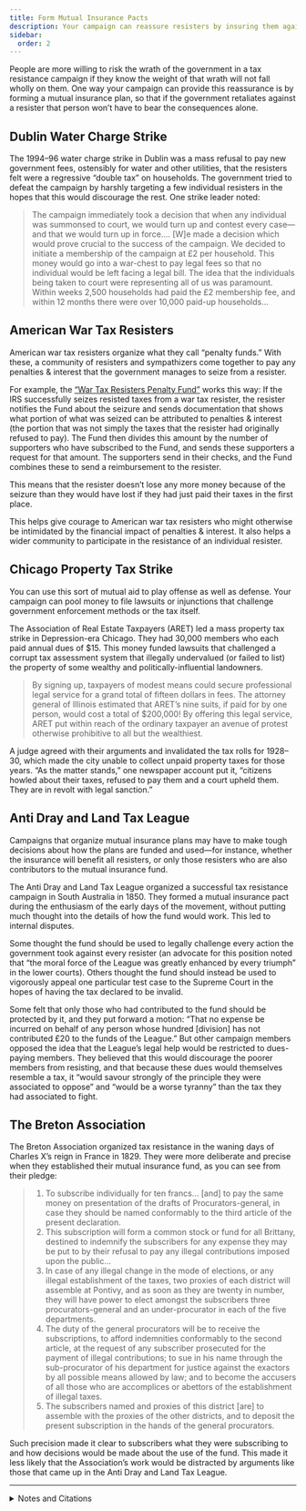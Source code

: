 ```yaml
---
title: Form Mutual Insurance Pacts
description: Your campaign can reassure resisters by insuring them against government reprisals.
sidebar:
  order: 2
---
```


People are more willing to risk the wrath of the government in a tax resistance campaign if they know the weight of that wrath will not fall wholly on them.
One way your campaign can provide this reassurance is by forming a mutual insurance plan, so that if the government retaliates against a resister that person won’t have to bear the consequences alone.

## <Badge text="Example" size="medium" /> Dublin Water Charge Strike

The 1994–96 water charge strike in Dublin was a mass refusal to pay new government fees, ostensibly for water and other utilities, that the resisters felt were a regressive “double tax” on households.
The government tried to defeat the campaign by harshly targeting a few individual resisters in the hopes that this would discourage the rest.
One strike leader noted:

> The campaign immediately took a decision that when any individual was summonsed to court, we would turn up and contest every case—and that we would turn up in force.…
> [W]e made a decision which would prove crucial to the success of the campaign.
> We decided to initiate a membership of the campaign at £2 per household.
> This money would go into a war-chest to pay legal fees so that no individual would be left facing a legal bill.
> The idea that the individuals being taken to court were representing all of us was paramount.
> Within weeks 2,500 households had paid the £2 membership fee, and within 12 months there were over 10,000 paid-up households…

## <Badge text="Example" size="medium" /> American War Tax Resisters

American war tax resisters organize what they call “penalty funds.”
With these, a community of resisters and sympathizers come together to pay any penalties & interest that the government manages to seize from a resister.

For example, the [“War Tax Resisters Penalty Fund”](https://nwtrcc.org/wtrpf/) works this way:
If the IRS successfully seizes resisted taxes from a war tax resister, the resister notifies the Fund about the seizure and sends documentation that shows what portion of what was seized can be attributed to penalties & interest (the portion that was not simply the taxes that the resister had originally refused to pay).
The Fund then divides this amount by the number of supporters who have subscribed to the Fund, and sends these supporters a request for that amount.
The supporters send in their checks, and the Fund combines these to send a reimbursement to the resister.

This means that the resister doesn’t lose any more money because of the seizure than they would have lost if they had just paid their taxes in the first place.

This helps give courage to American war tax resisters who might otherwise be intimidated by the financial impact of penalties & interest.
It also helps a wider community to participate in the resistance of an individual resister.

## <Badge text="Example" size="medium" /> Chicago Property Tax Strike

You can use this sort of mutual aid to play offense as well as defense.
Your campaign can pool money to file lawsuits or injunctions that challenge government enforcement methods or the tax itself.

The Association of Real Estate Taxpayers (ARET) led a mass property tax strike in Depression-era Chicago.
They had 30,000 members who each paid annual dues of $15.
This money funded lawsuits that challenged a corrupt tax assessment system that illegally undervalued (or failed to list) the property of some wealthy and politically-influential landowners.

> By signing up, taxpayers of modest means could secure professional legal service for a grand total of fifteen dollars in fees.
> The attorney general of Illinois estimated that ARET’s nine suits, if paid for by one person, would cost a total of $200,000!
> By offering this legal service, ARET put within reach of the ordinary taxpayer an avenue of protest otherwise prohibitive to all but the wealthiest.

A judge agreed with their arguments and invalidated the tax rolls for 1928–30, which made the city unable to collect unpaid property taxes for those years.
“As the matter stands,” one newspaper account put it, “citizens howled about their taxes, refused to pay them and a court upheld them.
They are in revolt with legal sanction.”

## <Badge text="Example" size="medium" /> Anti Dray and Land Tax League

Campaigns that organize mutual insurance plans may have to make tough decisions about how the plans are funded and used—for instance, whether the insurance will benefit all resisters, or only those resisters who are also contributors to the mutual insurance fund.

The Anti Dray and Land Tax League organized a successful tax resistance campaign in South Australia in 1850.
They formed a mutual insurance pact during the enthusiasm of the early days of the movement, without putting much thought into the details of how the fund would work.
This led to internal disputes.

Some thought the fund should be used to legally challenge every action the government took against every resister (an advocate for this position noted that “the moral force of the League was greatly enhanced by every triumph” in the lower courts).
Others thought the fund should instead be used to vigorously appeal one particular test case to the Supreme Court in the hopes of having the tax declared to be invalid.

Some felt that only those who had contributed to the fund should be protected by it, and they put forward a motion:
“That no expense be incurred on behalf of any person whose hundred [division] has not contributed £20 to the funds of the League.”
But other campaign members opposed the idea that the League’s legal help would be restricted to dues-paying members.
They believed that this would discourage the poorer members from resisting, and that because these dues would themselves resemble a tax, it “would savour strongly of the principle they were associated to oppose” and “would be a worse tyranny” than the tax they had associated to fight.

## <Badge text="Example" size="medium" /> The Breton Association

The Breton Association organized tax resistance in the waning days of Charles X’s reign in France in 1829.
They were more deliberate and precise when they established their mutual insurance fund, as you can see from their pledge:

> 1. To subscribe individually for ten francs… [and] to pay the same money on presentation of the drafts of Procurators-general, in case they should be named conformably to the third article of the present declaration.
> 1. This subscription will form a common stock or fund for all Brittany, destined to indemnify the subscribers for any expense they may be put to by their refusal to pay any illegal contributions imposed upon the public…
> 1. In case of any illegal change in the mode of elections, or any illegal establishment of the taxes, two proxies of each district will assemble at Pontivy, and as soon as they are twenty in number, they will have power to elect amongst the subscribers three procurators-general and an under-procurator in each of the five departments.
> 1. The duty of the general procurators will be to receive the subscriptions, to afford indemnities conformably to the second article, at the request of any subscriber prosecuted for the payment of illegal contributions; to sue in his name through the sub-procurator of his department for justice against the exactors by all possible means allowed by law; and to become the accusers of all those who are accomplices or abettors of the establishment of illegal taxes.
> 1. The subscribers named and proxies of this district [are] to assemble with the proxies of the other districts, and to deposit the present subscription in the hands of the general procurators.

Such precision made it clear to subscribers what they were subscribing to and how decisions would be made about the use of the fund.
This made it less likely that the Association’s work would be distracted by arguments like those that came up in the Anti Dray and Land Tax League.

<hr />

<details>
<summary>Notes and Citations</summary>

* Kerr, Gregor [“Lessons from beating the water charges”](http://www.wsm.ie/c/lessons-beating-water-charges—1990s)
* Gross, David [“Protecting war tax resistance strengthens antiwar movement”](https://wagingnonviolence.org/2016/02/protecting-war-tax-resistance-strengthens-antiwar-movement/) <i>Waging Nonviolence</i> 11 February 2016
* I am a subscriber to the war tax resisters penalty fund, and I made an application for reimbursement of $813 in penalties and interest in 2009. The subscribers to the fund pitched in $649—79% of my request—which meant that the total penalties and interest that I myself was forced to pay came to only about 3% of the tax I was resisting… over several years of resistance. (At that rate, I would probably have come out ahead if I had put the originally-resisted taxes in an interest-bearing account.) I understand that now the fund commits to covering 100% of any legitimate request.
* Beito, David <i>Taxpayers in Revolt: Tax Resistance during the Great Depression</i> (1989) p. 63
* “Taxpayers’ Strike Made Chicago &#8216;Broke’ ” <cite>San Jose Evening News</cite> 15 January 1932, p. 3
* See [<i>The Picket Line</i>](http://sniggle.net/TPL/index5.php?entry=24Sep12) for more about the Anti-Dray and Land-Tax League’s campaign. The quotes (paraphrases of arguments at a League meeting) come from the article “Anti-Dray and Land-Tax League” in the 19 October 1850 edition of the <i>Adelaide South Australian Register</i> (p. 3).
* “The Breton Subscription” in Gross, David (ed.) <i>We Won’t Pay: A Tax Resistance Reader</i> (2008) pp. 158–59

</details>
